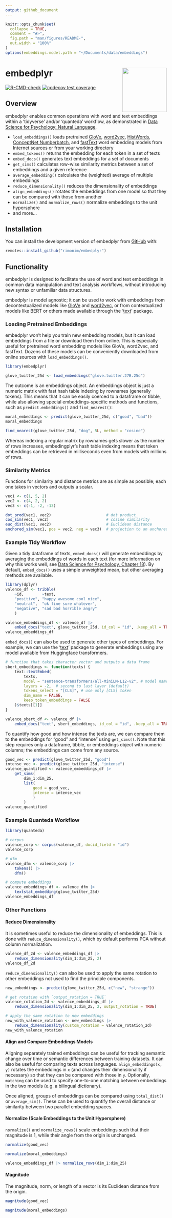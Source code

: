 ```yaml
---
output: github_document
---
```


<!-- README.md is generated from README.Rmd. Please edit that file -->

```r
knitr::opts_chunk$set(
  collapse = TRUE,
  comment = "#>",
  fig.path = "man/figures/README-",
  out.width = "100%"
)
options(embeddings.model.path = "~/Documents/data/embeddings")
```

# embedplyr <img src="man/figures/logo.png" align="right" height="138" alt="" />

<!-- badges: start -->
[![R-CMD-check](https://github.com/rimonim/embedplyr/actions/workflows/R-CMD-check.yaml/badge.svg)](https://github.com/rimonim/embedplyr/actions/workflows/R-CMD-check.yaml)
[![codecov test coverage](https://codecov.io/github/rimonim/embedplyr/graph/badge.svg?token=CNJZ8R2LYZ)](https://codecov.io/github/rimonim/embedplyr)
<!-- badges: end -->

## Overview

embedplyr enables common operations with word and text embeddings within a 'tidyverse' and/or 'quanteda' workflow, as demonstrated in [Data Science for Psychology: Natural Language](http://ds4psych.com). 

* `load_embeddings()` loads pretrained [GloVe](https://nlp.stanford.edu/projects/glove/), [word2vec](https://code.google.com/archive/p/word2vec/), [HistWords](https://nlp.stanford.edu/projects/histwords/), [ConceptNet Numberbatch](https://github.com/commonsense/conceptnet-numberbatch), and [fastText](https://fasttext.cc) word embedding models from Internet sources or from your working directory
* `embed_tokens()` returns the embedding for each token in a set of texts
* `embed_docs()` generates text embeddings for a set of documents
* `get_sims()` calculates row-wise similarity metrics between a set of embeddings and a given reference
* `average_embedding()` calculates the (weighted) average of multiple embeddings
* `reduce_dimensionality()` reduces the dimensionality of embeddings
* `align_embeddings()` rotates the embeddings from one model so that they can be compared with those from another
* `normalize()` and `normalize_rows()` normalize embeddings to the unit hypersphere
* and more...

## Installation

You can install the development version of embedplyr from [GitHub](https://github.com/) with:

``` r
remotes::install_github("rimonim/embedplyr") 
```

## Functionality

embedplyr is designed to facilitate the use of word and text embeddings in common data manipulation and text analysis workflows, without introducing new syntax or unfamiliar data structures.

embedplyr is model agnostic; it can be used to work with embeddings from decontextualized models like [GloVe](https://nlp.stanford.edu/projects/glove/) and [word2vec](https://code.google.com/archive/p/word2vec/), or from contextualized models like BERT or others made available through the '[text](https://r-text.org)' package.

### Loading Pretrained Embeddings

embedplyr won't help you train new embedding models, but it can load embeddings from a file or download them from online. This is especially useful for pretrained word embedding models like GloVe, word2vec, and fastText. Dozens of these models can be conveniently downloaded from online sources with `load_embeddings()`.

```r
library(embedplyr)

glove_twitter_25d <- load_embeddings("glove.twitter.27B.25d")
```

The outcome is an embeddings object. An embeddings object is just a numeric matrix with fast hash table indexing by rownames (generally tokens). This means that it can be easily coerced to a dataframe or tibble, while also allowing special embeddings-specific methods and functions, such as `predict.embeddings()` and `find_nearest()`:

```r
moral_embeddings <- predict(glove_twitter_25d, c("good", "bad"))
moral_embeddings

find_nearest(glove_twitter_25d, "dog", 5L, method = "cosine")
```

Whereas indexing a regular matrix by rownames gets slower as the number of rows increases, embedingplyr's hash table indexing means that token embeddings can be retrieved in milliseconds even from models with millions of rows.

### Similarity Metrics

Functions for similarity and distance metrics are as simple as possible; each one takes in vectors and outputs a scalar.

```r
vec1 <- c(1, 5, 2)
vec2 <- c(4, 2, 2)
vec3 <- c(-1, -2, -13)

dot_prod(vec1, vec2)            		    # dot product
cos_sim(vec1, vec2)             		    # cosine similarity
euc_dist(vec1, vec2)            		    # Euclidean distance
anchored_sim(vec1, pos = vec2, neg = vec3)  # projection to an anchored vector
```

### Example Tidy Workflow

Given a tidy dataframe of texts, `embed_docs()` will generate embeddings by averaging the embeddings of words in each text (for more information on why this works well, see [Data Science for Psychology, Chapter 18](https://ds4psych.com/decontextualized-embeddings#sec-embedding-magnitude)). By default, `embed_docs()` uses a simple unweighted mean, but other averaging methods are available.

```r
library(dplyr)
valence_df <- tribble(
	~id,        ~text,
	"positive", "happy awesome cool nice",
	"neutral",  "ok fine sure whatever",
	"negative", "sad bad horrible angry"
	)

valence_embeddings_df <- valence_df |> 
	embed_docs("text", glove_twitter_25d, id_col = "id", .keep_all = TRUE)
valence_embeddings_df
```

`embed_docs()` can also be used to generate other types of embeddings. For example, we can use the '[text](https://r-text.org)' package to generate embeddings using any model available from Huggingface transformers.

```r
# function that takes character vector and outputs a data frame
sbert_embeddings <- function(texts) {
	text::textEmbed(
		texts,
		model = "sentence-transformers/all-MiniLM-L12-v2", # model name
		layers = -2,  # second to last layer (default)
		tokens_select = "[CLS]", # use only [CLS] token
		dim_name = FALSE,
		keep_token_embeddings = FALSE
	)$texts[[1]]
}

valence_sbert_df <- valence_df |> 
	embed_docs("text", sbert_embeddings, id_col = "id", .keep_all = TRUE)
```

To quantify how good and how intense the texts are, we can compare them to the embeddings for "good" and "intense" using `get_sims()`. Note that this step requires only a dataframe,  tibble, or embeddings object with numeric columns; the embeddings can come from any source. 

```r
good_vec <- predict(glove_twitter_25d, "good")
intense_vec <- predict(glove_twitter_25d, "intense")
valence_quantified <- valence_embeddings_df |> 
	get_sims(
		dim_1:dim_25, 
		list(
			good = good_vec, 
			intense = intense_vec
			)
		)
valence_quantified
```
### Example Quanteda Workflow

```r
library(quanteda)

# corpus
valence_corp <- corpus(valence_df, docid_field = "id")
valence_corp

# dfm
valence_dfm <- valence_corp |> 
	tokens() |> 
	dfm()

# compute embeddings
valence_embeddings_df <- valence_dfm |> 
	textstat_embedding(glove_twitter_25d)
valence_embeddings_df
```

### Other Functions

#### Reduce Dimensionality

It is sometimes useful to reduce the dimensionality of embeddings. This is done with `reduce_dimensionality()`, which by default performs PCA without column normalization.

```r
valence_df_2d <- valence_embeddings_df |> 
	reduce_dimensionality(dim_1:dim_25, 2)
valence_df_2d
```
`reduce_dimensionality()` can also be used to apply the same rotation to other embeddings not used to find the principle components. 

```r
new_embeddings <- predict(glove_twitter_25d, c("new", "strange"))

# get rotation with `output_rotation = TRUE`
valence_rotation_2d <- valence_embeddings_df |> 
	reduce_dimensionality(dim_1:dim_25, 2, output_rotation = TRUE)

# apply the same rotation to new embeddings
new_with_valence_rotation <- new_embeddings |> 
	reduce_dimensionality(custom_rotation = valence_rotation_2d)
new_with_valence_rotation
```

#### Align and Compare Embeddings Models

Aligning separately trained embeddings can be useful for tracking semantic change over time or semantic differences between training datasets. It can also be useful for comparing texts across languages. `align_embeddings(x, y)` rotates the embeddings in `x` (and changes their dimensionality if necessary) so that they can be compared with those in `y`. Optionally, `matching` can be used to specify one-to-one matching between  embeddings in the two models (e.g. a bilingual dictionary).

Once aligned, groups of embeddings can be compared using `total_dist()` or `average_sim()`. These can be used to quantify the overall distance or similarity between two parallel embedding spaces.

#### Normalize (Scale Embeddings to the Unit Hypersphere)

`normalize()` and `normalize_rows()` scale embeddings such that their magnitude is 1, while their angle from the origin is unchanged.

```r
normalize(good_vec)

normalize(moral_embeddings)

valence_embeddings_df |> normalize_rows(dim_1:dim_25)
```

#### Magnitude

The magnitude, norm, or length of a vector is its Euclidean distance from the origin.

```r
magnitude(good_vec)

magnitude(moral_embeddings)
```
